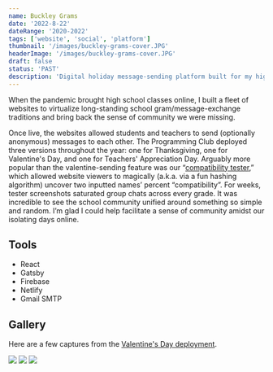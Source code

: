 ```yaml
---
name: Buckley Grams
date: '2022-8-22'
dateRange: '2020-2022'
tags: ['website', 'social', 'platform']
thumbnail: '/images/buckley-grams-cover.JPG'
headerImage: '/images/buckley-grams-cover.JPG'
draft: false
status: 'PAST'
description: 'Digital holiday message-sending platform built for my high school community'
---
```


When the pandemic brought high school classes online, I built a fleet of websites to virtualize long-standing school gram/message-exchange traditions and bring back the sense of community we were missing.

Once live, the websites allowed students and teachers to send (optionally anonymous) messages to each other. The Programming Club deployed three versions throughout the year: one for Thanksgiving, one for Valentine's Day, and one for Teachers' Appreciation Day. Arguably more popular than the valentine-sending feature was our “[compatibility tester](https://buckleyvalentines.netlify.app/compatibility-tester),” which allowed website viewers to magically (a.k.a. via a fun hashing algorithm) uncover two inputted names’ percent “compatibility”. For weeks, tester screenshots saturated group chats across every grade. It was incredible to see the school community unified around something so simple and random. I’m glad I could help facilitate a sense of community amidst our isolating days online.

## Tools

- React
- Gatsby
- Firebase
- Netlify
- Gmail SMTP

## Gallery

Here are a few captures from the [Valentine's Day deployment](https://buckleyvalentines.netlify.app/).

![](https://res-1.cloudinary.com/hh7hlqnqs/image/upload/q_auto/v1/ghost-blog-images/Screen-Shot-2021-02-25-at-2.28.30-PM.png)
![](https://res-1.cloudinary.com/hh7hlqnqs/image/upload/q_auto/v1/ghost-blog-images/Screen-Shot-2021-02-25-at-2.29.45-PM.png)
![](https://res-1.cloudinary.com/hh7hlqnqs/image/upload/q_auto/v1/ghost-blog-images/Screen-Shot-2021-02-25-at-3.03.40-PM.png)
